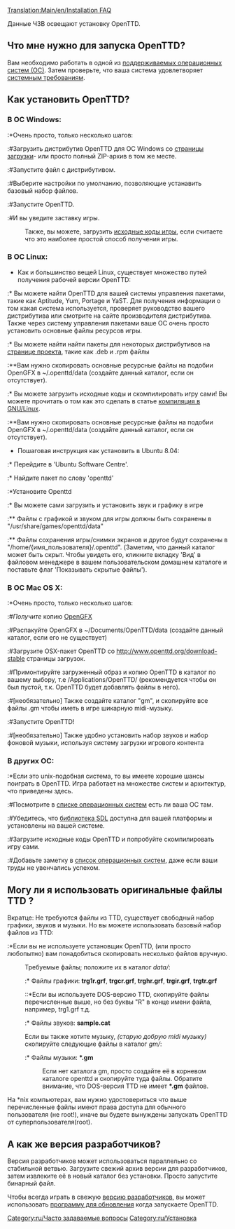 [[Translation:Main/en/Installation FAQ]]{{ru/FAQmenu}}

Данные ЧЗВ освещают установку OpenTTD.

== Что мне нужно для запуска OpenTTD? ==
Вам необходимо работать в одной из [[Main/ru/Операционная система|поддерживаемых операционных систем (ОС)]]. Затем проверьте, что ваша система удовлетворяет [[Main/ru/Системные требования|системным требованиям]].

== Как установить OpenTTD? ==
=== В ОС Windows: ===
:*Очень просто, только несколько шагов:
:#Загрузить дистрибутив OpenTTD для ОС Windows со [http://www.openttd.org/download-stable страницы загрузки]- или просто полный ZIP-архив в том же месте.
:#Запустите файл с дистрибутивом.
:#Выберите настройки по умолчанию, позволяющие устанавить базовый набор файлов.
:#Запустите OpenTTD.
:#И вы уведите заставку игры.

:Также, вы можете, загрузить [[Main/en/Часто задаваемые вопросы разработчика/Ru#Исходный код|исходные коды игры]], если считаете что это наиболее простой способ получения игры.

=== В ОС Linux: ===
* Как и большинство вещей Linux, существует множество путей получения рабочей версии OpenTTD:
:* Вы можете найти OpenTTD для вашей системы управления пакетами, такие как Aptitude, Yum, Portage и YaST. Для получения информации о том какая система используется, проверяет руководство вашего дистрибутива или смотрите на сайте производителя дистрибутива. Также через систему управления пакетами ваше ОС очень просто установить основные файлы ресурсов игры.
:* Вы можете найти найти пакеты для некоторых дистрибутивов на [http://www.openttd.org/download-stable странице проекта], такие как .deb и .rpm файлы
:**Вам нужно скопировать основные ресурсные файлы на подобии OpenGFX в ~/.openttd/data (создайте данный каталог, если он отсутствует).
:* Вы можете загрузить исходные коды и скомпилировать игру сами! Вы можете прочитать о том как это сделать в статье [[Main/ru/Компиляция в GNU/Linux|компиляция в GNU/Linux]].
:**Вам нужно скопировать основные ресурсные файлы на подобии OpenGFX в ~/.openttd/data (создайте данный каталог, если он отсутствует).

* Пошаговая инструкция как установить в Ubuntu 8.04:
:* Перейдите в 'Ubuntu Software Centre'.
:* Найдите пакет по слову 'openttd'
:*Установите Openttd
:* Вы можете сами загрузить и установить звук и графику в игре 
:** Файлы с графикой и звуком для игры должны быть сохранены в "/usr/share/games/openttd/data"
:** Файлы сохранения игры/снимки экранов и другое будут сохранены в "/home/{имя_пользователя}/.openttd". (Заметим, что данный каталог может быть скрыт. Чтобы увидеть его, кликните вкладку 'Вид' в файловом менеджере в вашем пользовательском домашнем каталоге и поставьте флаг 'Показывать скрытые файлы').

=== В ОС Mac OS X: ===
:*Очень просто, только несколько шагов:
:#''Получите'' копию [http://www.openttd.org/download-opengfx OpenGFX]
:#Распакуйте OpenGFX в ~/Documents/OpenTTD/data (создайте данный каталог, если его не существует)
:#Загрузите OSX-пакет OpenTTD со http://www.openttd.org/download-stable страницы загрузок.
:#Примонтируйте загруженный образ и копию OpenTTD в каталог по вашему выбору, т.е /Applications/OpenTTD/ (рекомендуется чтобы он был пустой, т.к. OpenTTD будет добавлять файлы в него).
:#[необязательно] Также создайте каталог "gm", и скопируйте все файлы .gm чтобы иметь в игре шикарную midi-музыку.
:#Запустите OpenTTD!
:#[необязательно] Также удобно установить набор звуков и набор фоновой музыки, используя систему загрузки игрового контента

=== В других ОС: ===
:*Если это unix-подобная система, то вы имеете хорошие шансы поиграть в OpenTTD. Игра работает на множестве систем и архитектур, что приведены здесь.
:#Посмотрите в [[Main/ru/Операционная система|списке операционных систем]] есть ли ваша ОС там.
:#Убедитесь, что [http://libsdl.org библиотека SDL] доступна для вашей платформы и установлены на вашей системе.
:#Загрузите исходные коды OpenTTD и попробуйте скомпилировать игру сами.
:#Добавьте заметку в [[Main/ru/Операционная система|список операционных систем]], даже если ваши труды не увенчались успехом.

== Могу ли я использовать оригинальные файлы TTD ? ==

Вкратце: Не требуются файлы из TTD, существует свободный набор графики, звуков и музыки. Но вы можете использовать базовый набор файлов из TTD:

:*Если вы не используете установщик OpenTTD, (или просто любопытно) вам понадобиться скопировать несколько файлов вручную.
:Требуемые файлы; положите их в каталог <i>data/</i>:
::* Файлы графики: <b>trg1r.grf</b>, <b>trgcr.grf</b>, <b>trghr.grf</b>, <b>trgir.grf</b>, <b>trgtr.grf</b>
:::*Если вы используете DOS-версию TTD, скопируйте файлы перечисленные выше, но без буквы "R" в конце имени файла, например, trg1.grf т.д.
::* Файлы звуков: <b>sample.cat</b>
:Если вы также хотите музыку, ''(старую добрую midi музыку)'' скопируйте следующие файлы в каталог <i>gm/</i>:
::* Файлы музыки: <b>*.gm</b>
::Если нет каталога gm, просто создайте её в корневом каталоге openttd и скопируйте туда файлы. Обратите внимание, что DOS-версия TTD не имеет <b>*.gm</b> файлов.

На *nix компьютерах, вам нужно удостовериться что выше перечисленные файлы имеют права доступа для обычного пользователя (не root!), иначе вы будете вынуждены запускать OpenTTD от суперпользователя(root).

== А как же версия разработчиков? ==
Версия разработчиков может использоваться параллельно со стабильной ветвью. Загрузите свежий архив версии для разработчиков, затем извлеките её в новый каталог без установки. Просто запустите бинарный файл.

Чтобы всегда играть в свежую [[Main/ru/Версия разработчиков|версию разработчиков]], вы может использовать [[Main/en/OpenTTD Updaters|программу для обновления]] когда запускаете OpenTTD.

[[Category:ru/Часто задаваемые вопросы]]
[[Category:ru/Установка]]